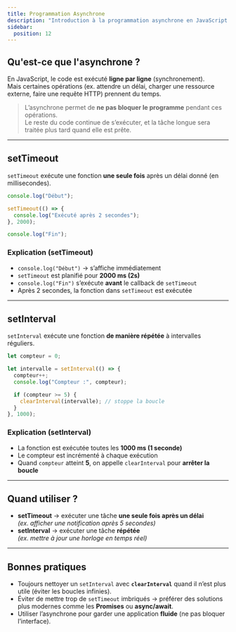 ```yaml
---
title: Programmation Asynchrone
description: "Introduction à la programmation asynchrone en JavaScript : setTimeout, setInterval, Promises, async/await."
sidebar:
  position: 12
---
```


## Qu'est-ce que l'asynchrone ?

En JavaScript, le code est exécuté **ligne par ligne** (synchronement).  
Mais certaines opérations (ex. attendre un délai, charger une ressource externe, faire une requête HTTP) prennent du temps.  

> L’asynchrone permet de **ne pas bloquer le programme** pendant ces opérations.  
Le reste du code continue de s’exécuter, et la tâche longue sera traitée plus tard quand elle est prête.

---

## setTimeout

`setTimeout` exécute une fonction **une seule fois** après un délai donné (en millisecondes).

```js
console.log("Début");

setTimeout(() => {
  console.log("Exécuté après 2 secondes");
}, 2000);

console.log("Fin");
```
### Explication (setTimeout)

- `console.log("Début")` → s’affiche immédiatement  
- `setTimeout` est planifié pour **2000 ms (2s)**  
- `console.log("Fin")` s’exécute **avant** le callback de `setTimeout`  
- Après 2 secondes, la fonction dans `setTimeout` est exécutée  

---

## setInterval

`setInterval` exécute une fonction **de manière répétée** à intervalles réguliers.

```js
let compteur = 0;

let intervalle = setInterval(() => {
  compteur++;
  console.log("Compteur :", compteur);

  if (compteur >= 5) {
    clearInterval(intervalle); // stoppe la boucle
  }
}, 1000);
```

### Explication (setInterval)

- La fonction est exécutée toutes les **1000 ms (1 seconde)**  
- Le compteur est incrémenté à chaque exécution  
- Quand `compteur` atteint **5**, on appelle `clearInterval` pour **arrêter la boucle**  

---

## Quand utiliser ?

- **setTimeout** → exécuter une tâche **une seule fois après un délai**  
  _(ex. afficher une notification après 5 secondes)_  
- **setInterval** → exécuter une tâche **répétée**  
  _(ex. mettre à jour une horloge en temps réel)_  

---

## Bonnes pratiques

- Toujours nettoyer un `setInterval` avec **`clearInterval`** quand il n’est plus utile (éviter les boucles infinies).  
- Éviter de mettre trop de `setTimeout` imbriqués → préférer des solutions plus modernes comme les **Promises** ou **async/await**.  
- Utiliser l’asynchrone pour garder une application **fluide** (ne pas bloquer l’interface).  
